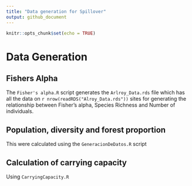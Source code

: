 ```yaml
---
title: "Data generation for Spillover"
output: github_document
---
```


```r
knitr::opts_chunk$set(echo = TRUE)
```

# Data Generation

## Fishers Alpha

The `Fisher's alpha.R` script generates the `Arlroy_Data.rds` file which has all the data on `r nrow(readRDS("Alroy_Data.rds"))` sites for generating the relationship between Fisher's alpha, Species Richness and Number of individuals.

## Population, diversity and forest proportion

This were calculated using the `GeneracionDeDatos.R` script

## Calculation of carrying capacity

Using `CarryingCapacity.R`